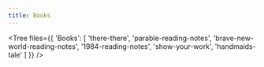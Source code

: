 ```yaml
---
title: Books
---
```



<Tree
    files={{
        'Books': [
            'there-there',
            'parable-reading-notes',
            'brave-new-world-reading-notes',
            '1984-reading-notes',
            'show-your-work',
            'handmaids-tale'
        ]
    }}
/>
